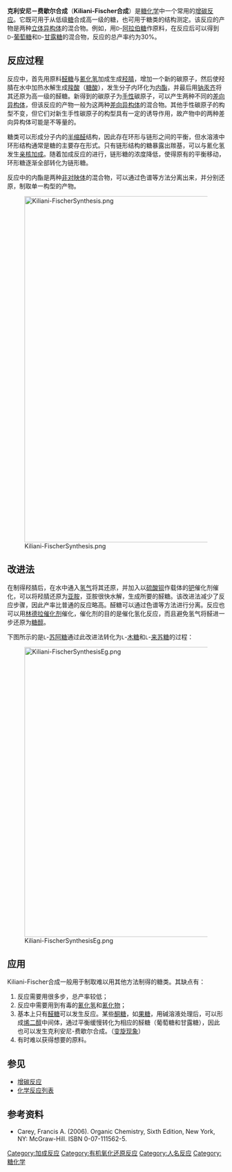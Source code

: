 '''克利安尼－费歇尔合成'''（'''Kiliani-Fischer合成'''）是[[糖化学|糖化学]]中一个常用的[[增碳反应|增碳反应]]。它既可用于从低级[[糖类|糖]]合成高一级的糖，也可用于糖类的结构测定。该反应的产物是两种[[立体异构体|立体异构体]]的混合物。例如，用<small>D</small>-[[阿拉伯糖|阿拉伯糖]]作原料，在反应后可以得到<small>D</small>-[[葡萄糖|葡萄糖]]和<small>D</small>-[[甘露糖|甘露糖]]的混合物，反应的总产率约为30%。

== 反应过程 ==
反应中，首先用原料[[醛糖|醛糖]]与[[氰化氢|氰化氢]]加成生成[[羟腈|羟腈]]，增加一个新的碳原子，然后使羟腈在水中加热水解生成[[羧酸|羧酸]]（[[糖酸|糖酸]]），发生分子内环化为[[内酯|内酯]]，并最后用[[钠汞齐|钠汞齐]]将其还原为高一级的醛糖。新得到的碳原子为[[手性|手性]]碳原子，可以产生两种不同的[[差向异构体|差向异构体]]，但该反应的产物一般为这两种[[差向异构体|差向异构体]]的混合物。其他手性碳原子的构型不变，但它们对新生手性碳原子的构型具有一定的诱导作用，故产物中的两种差向异构体可能是不等量的。

糖类可以形成分子内的[[半缩醛|半缩醛]]结构，因此存在环形与链形之间的平衡，但水溶液中环形结构通常是糖的主要存在形式。只有链形结构的糖暴露出羰基，可以与氰化氢发生[[亲核加成|亲核加成]]。随着加成反应的进行，链形糖的浓度降低，使得原有的平衡移动，环形糖逐渐全部转化为链形糖。

反应中的内酯是两种[[非对映体|非对映体]]的混合物，可以通过色谱等方法分离出来，并分别还原，制取单一构型的产物。

[[File:Kiliani-FischerSynthesis.png|800px]]

== 改进法 ==
在制得羟腈后，在水中通入[[氢气|氢气]]将其还原，并加入以[[硫酸钡|硫酸钡]]作载体的[[钯|钯]]催化剂催化，可以将羟腈还原为[[亚胺|亚胺]]，亚胺很快水解，生成所要的醛糖。该改进法减少了反应步骤，因此产率比普通的反应略高。醛糖可以通过色谱等方法进行分离。反应也可以用[[林德拉催化剂|林德拉催化剂]]催化，催化剂的目的是催化氢化反应，而且避免氢气将醛进一步还原为[[糖醇|糖醇]]。

下图所示的是<small>L</small>-[[苏阿糖|苏阿糖]]通过此改进法转化为<small>L</small>-[[木糖|木糖]]和<small>L</small>-[[来苏糖|来苏糖]]的过程：

[[File:Kiliani-FischerSynthesisEg.png|670px]]

== 应用 ==
Kiliani-Fischer合成一般用于制取难以用其他方法制得的糖类。其缺点有：
#反应需要用很多步，总产率较低；
#反应中需要用到有毒的[[氰化氢|氰化氢]]和[[氰化物|氰化物]]；
#基本上只有[[醛糖|醛糖]]可以发生反应。某些[[酮糖|酮糖]]，如[[果糖|果糖]]，用碱溶液处理后，可以形成[[烯醇|烯二醇]]中间体，通过平衡缓慢转化为相应的醛糖（葡萄糖和甘露糖），因此也可以发生克利安尼-费歇尔合成。（[[变旋现象|变旋现象]]）
#有时难以获得想要的原料。

== 参见 ==
*[[增碳反应|增碳反应]]
*[[化学反应列表|化学反应列表]]

== 参考资料 ==
*Carey, Francis A. (2006). Organic Chemistry, Sixth Edition, New York, NY: McGraw-Hill. ISBN 0-07-111562-5.

[[Category:加成反应|Category:加成反应]]
[[Category:有机氧化还原反应|Category:有机氧化还原反应]]
[[Category:人名反应|Category:人名反应]]
[[Category:糖化学|Category:糖化学]]